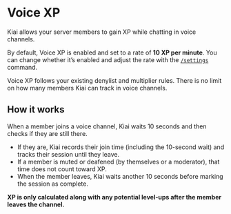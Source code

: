 # Voice XP

Kiai allows your server members to gain XP while chatting in voice channels.

By default, Voice XP is enabled and set to a rate of **10 XP per minute**. You can change whether it’s enabled and adjust the rate with the [`/settings`](/commands/settings) command.

Voice XP follows your existing denylist and multiplier rules. There is no limit on how many members Kiai can track in voice channels.

## How it works

When a member joins a voice channel, Kiai waits 10 seconds and then checks if they are still there.  
- If they are, Kiai records their join time (including the 10-second wait) and tracks their session until they leave.  
- If a member is muted or deafened (by themselves or a moderator), that time does not count toward XP.  
- When the member leaves, Kiai waits another 10 seconds before marking the session as complete.  

**XP is only calculated along with any potential level-ups after the member leaves the channel.**
